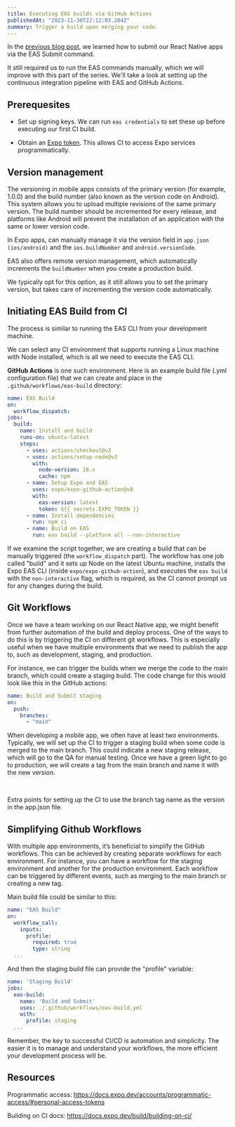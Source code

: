 ```yaml
---
title: Executing EAS builds via GitHub Actions
publishedAt: "2023-11-30T22:12:03.284Z"
summary: Trigger a build upon merging your code.
---
```


In the [previous blog post](https://www.janez.tech/blog/eas-submit), we learned how to submit our React Native apps via the EAS Submit command.

It still required us to run the EAS commands manually, which we will improve with this part of the series. We'll take a look at setting up the continuous integration pipeline with EAS and GitHub Actions.

## Prerequesites

- Set up signing keys. We can run `eas credentials` to set these up before executing our first CI build.

- Obtain an [Expo token](https://docs.expo.dev/accounts/programmatic-access/#personal-access-tokens). This allows CI to access Expo services programmatically.

## Version management

<Callout emoji="💡">

The versioning in mobile apps consists of the primary version (for example, 1.0.0) and the build number (also known as the version code on Android). This system allows you to upload multiple revisions of the same primary version. The build number should be incremented for every release, and platforms like Android will prevent the installation of an application with the same or lower version code.

</Callout>

In Expo apps, can manually manage it via the version field in `app.json (ios/android)` and the `ios.buildNumber` and `android.versionCode`.

EAS also offers remote version management, which automatically increments the `buildNumber` when you create a production build.

We typically opt for this option, as it still allows you to set the primary version, but takes care of incrementing the version code automatically.

## Initiating EAS Build from CI

The process is similar to running the EAS CLI from your development machine.

We can select any CI environment that supports running a Linux machine with Node installed, which is all we need to execute the EAS CLI.

**GitHub Actions** is one such environment. Here is an example build file (.yml configuration file) that we can create and place in the `.github/workflows/eas-build` directory:

```yml
name: EAS Build
on:
  workflow_dispatch:
jobs:
  build:
    name: Install and build
    runs-on: ubuntu-latest
    steps:
      - uses: actions/checkout@v3
      - uses: actions/setup-node@v3
        with:
          node-version: 18.x
          cache: npm
      - name: Setup Expo and EAS
        uses: expo/expo-github-action@v8
        with:
          eas-version: latest
          token: ${{ secrets.EXPO_TOKEN }}
      - name: Install dependencies
        run: npm ci
      - name: Build on EAS
        run: eas build --platform all --non-interactive
```

If we examine the script together, we are creating a build that can be manually triggered (the `workflow_dispatch` part). The workflow has one job called "build" and it sets up Node on the latest Ubuntu machine, installs the Expo EAS CLI (inside `expo/expo-github-action`), and executes the `eas build` with the `non-interactive` flag, which is required, as the CI cannot prompt us for any changes during the build.

## Git Workflows

Once we have a team working on our React Native app, we might benefit from further automation of the build and deploy process. One of the ways to do this is by triggering the CI on different git workflows. This is especially useful when we have multiple environments that we need to publish the app to, such as development, staging, and production.

For instance, we can trigger the builds when we merge the code to the main branch, which could create a staging build. The code change for this would look like this in the GitHub actions:

```yml
name: Build and Submit staging
on:
  push:
    branches:
      - "main"
```

<Callout emoji="💡">

When developing a mobile app, we often have at least two environments. Typically, we will set up the CI to trigger a staging build when some code is merged to the main branch. This could indicate a new staging release, which will go to the QA for manual testing. Once we have a green light to go to production, we will create a tag from the main branch and name it with the new version.

<br />

Extra points for setting up the CI to use the branch tag name as the version in the app.json file.

</Callout>

## Simplifying Github Workflows

With multiple app environments, it’s beneficial to simplify the GitHub workflows. This can be achieved by creating separate workflows for each environment. For instance, you can have a workflow for the staging environment and another for the production environment. Each workflow can be triggered by different events, such as merging to the main branch or creating a new tag.

Main build file could be similar to this:

```yml
name: "EAS Build"
on:
  workflow_call:
    inputs:
      profile:
        required: true
        type: string
  ...
```

And then the staging build file can provide the "profile" variable:

```yml
name: 'Staging Build'
jobs:
  eas-build:
    name: 'Build and Submit'
    uses: ./.github/workflows/eas-build.yml
    with:
      profile: staging
  ...
```

Remember, the key to successful CI/CD is automation and simplicity. The easier it is to manage and understand your workflows, the more efficient your development process will be.

## Resources

Programmatic access: https://docs.expo.dev/accounts/programmatic-access/#personal-access-tokens

Building on CI docs: https://docs.expo.dev/build/building-on-ci/
